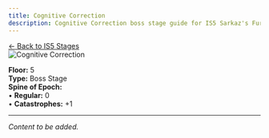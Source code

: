 ```yaml
---
title: Cognitive Correction
description: Cognitive Correction boss stage guide for IS5 Sarkaz's Furnaceside Fables
---
```


<div class="back-button-container">
  <a href="/is5-sarkaz/stages/" class="back-button">
    <span class="back-arrow">←</span>
    <span class="back-text">Back to IS5 Stages</span>
  </a>
</div>


<img src="/stages/is5/cognitive-correction.png" alt="Cognitive Correction" />

**Floor:** 5  
**Type:** Boss Stage  
**Spine of Epoch:**<br />
• **Regular:** 0<br />
• **Catastrophes:** +1

---

*Content to be added.*
